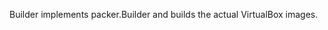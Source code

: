 <!-- Code generated from the comments of the Builder struct in builder/vagrant/builder.go; DO NOT EDIT MANUALLY -->

Builder implements packer.Builder and builds the actual VirtualBox
images.
